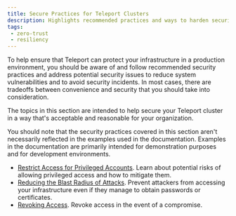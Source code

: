 ```yaml
---
title: Secure Practices for Teleport Clusters
description: Highlights recommended practices and ways to harden security for your Teleport cluster.
tags:
 - zero-trust
 - resiliency
---
```


To help ensure that Teleport can protect your infrastructure in a production environment, you should 
be aware of and follow recommended security practices and address potential security issues to reduce 
system vulnerabilities and to avoid security incidents. In most cases, there are tradeoffs between 
convenience and security that you should take into consideration.

The topics in this section are intended to help secure your Teleport cluster in a way that's acceptable and 
reasonable for your organization.

You should note that the security practices covered in this section aren't necessarily reflected in the 
examples used in the documentation. Examples in the documentation are primarily intended for demonstration 
purposes and for development environments.

- [Restrict Access for Privileged Accounts](restrict-privileges.mdx). Learn about potential 
   risks of allowing privileged access and how to mitigate them.
- [Reducing the Blast Radius of Attacks](reduce-blast-radius.mdx).
  Prevent attackers from accessing your infrastructure even if they manage to
  obtain passwords or certificates.
- [Revoking Access](revoking-access.mdx). Revoke access in the event
  of a compromise.
